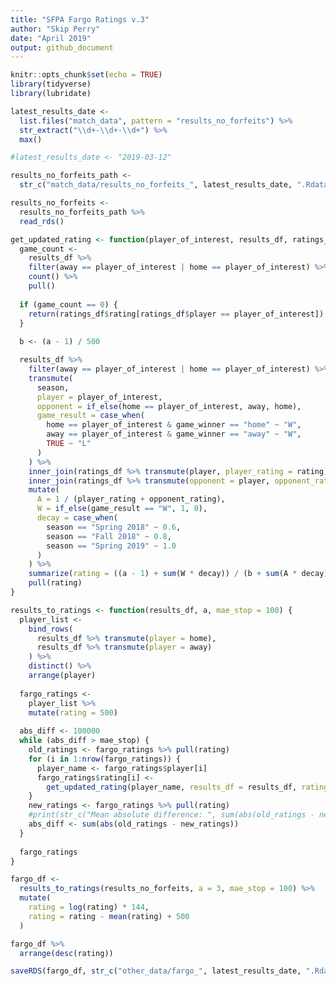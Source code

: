 ```yaml
---
title: "SFPA Fargo Ratings v.3"
author: "Skip Perry"
date: "April 2019"
output: github_document
---
```


```r
knitr::opts_chunk$set(echo = TRUE)
library(tidyverse)
library(lubridate)

latest_results_date <- 
  list.files("match_data", pattern = "results_no_forfeits") %>% 
  str_extract("\\d+-\\d+-\\d+") %>% 
  max()

#latest_results_date <- "2019-03-12"

results_no_forfeits_path <-
  str_c("match_data/results_no_forfeits_", latest_results_date, ".Rdata")

results_no_forfeits <- 
  results_no_forfeits_path %>% 
  read_rds()

get_updated_rating <- function(player_of_interest, results_df, ratings_df, a) {
  game_count <- 
    results_df %>% 
    filter(away == player_of_interest | home == player_of_interest) %>% 
    count() %>% 
    pull()
  
  if (game_count == 0) {
    return(ratings_df$rating[ratings_df$player == player_of_interest])
  }
  
  b <- (a - 1) / 500

  results_df %>% 
    filter(away == player_of_interest | home == player_of_interest) %>% 
    transmute(
      season,
      player = player_of_interest,
      opponent = if_else(home == player_of_interest, away, home),
      game_result = case_when(
        home == player_of_interest & game_winner == "home" ~ "W",
        away == player_of_interest & game_winner == "away" ~ "W",
        TRUE ~ "L"
      )
    ) %>% 
    inner_join(ratings_df %>% transmute(player, player_rating = rating), by = "player") %>% 
    inner_join(ratings_df %>% transmute(opponent = player, opponent_rating = rating), by = "opponent") %>% 
    mutate(
      A = 1 / (player_rating + opponent_rating),
      W = if_else(game_result == "W", 1, 0),
      decay = case_when(
        season == "Spring 2018" ~ 0.6,
        season == "Fall 2018" ~ 0.8,
        season == "Spring 2019" ~ 1.0
      )
    ) %>% 
    summarize(rating = ((a - 1) + sum(W * decay)) / (b + sum(A * decay))) %>% 
    pull(rating)
}

results_to_ratings <- function(results_df, a, mae_stop = 100) {
  player_list <- 
    bind_rows(
      results_df %>% transmute(player = home), 
      results_df %>% transmute(player = away)
    ) %>% 
    distinct() %>% 
    arrange(player)
  
  fargo_ratings <- 
    player_list %>% 
    mutate(rating = 500)
  
  abs_diff <- 100000
  while (abs_diff > mae_stop) {
    old_ratings <- fargo_ratings %>% pull(rating)
    for (i in 1:nrow(fargo_ratings)) {
      player_name <- fargo_ratings$player[i]
      fargo_ratings$rating[i] <- 
        get_updated_rating(player_name, results_df = results_df, ratings_df = fargo_ratings, a = a)
    }
    new_ratings <- fargo_ratings %>% pull(rating)
    #print(str_c("Mean absolute difference: ", sum(abs(old_ratings - new_ratings))))
    abs_diff <- sum(abs(old_ratings - new_ratings))
  }
  
  fargo_ratings
}
```

```r
fargo_df <- 
  results_to_ratings(results_no_forfeits, a = 3, mae_stop = 100) %>% 
  mutate(
    rating = log(rating) * 144,
    rating = rating - mean(rating) + 500
  )
```

```r
fargo_df %>% 
  arrange(desc(rating))
```

```r
saveRDS(fargo_df, str_c("other_data/fargo_", latest_results_date, ".Rdata"))
```

```r

```

